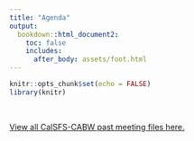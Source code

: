 ```yaml
---
title: "Agenda"
output: 
  bookdown::html_document2:
    toc: false
    includes:
      after_body: assets/foot.html
---
```


```r
knitr::opts_chunk$set(echo = FALSE)
library(knitr)

```

<style>
  .title{
    display: none;
  }
</style>

<br>


[View all CalSFS-CABW past meeting files here.](https://www.waterboards.ca.gov/water_issues/programs/swamp/bioassessment/cabw.html)
